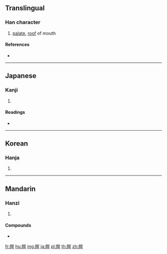 {{character info/new}}
{{also|齶}}
==Translingual==

===Han character===
{{Han char|rn=130|rad=肉|as=09|sn=13|four=|canj=BRRS}}

# [[palate]], [[roof]] of mouth

====References====
* {{Han ref|kx=0989.080|dkj=29700|dj=1441.120|hdz=32096.050|uh=816D|ud=33133}}

----

==Japanese==

===Kanji===
{{ja-kanji|grade=|rs=肉09}}

# {{defn|lang=ja|sort=肉09}}

====Readings====
* {{ja-readings|on=[[がく]] (gaku)|kun=[[はぐき]] (haguki)|nanori=}}

----

==Korean==

===Hanja===
{{ko-hanja|hangeul=악|eumhun=|rv=ak|mr=ak|y=ak}}

# {{defn|lang=ko|sort=肉09}}

----

==Mandarin==

===Hanzi===
{{cmn-hanzi|tra=齶|pin=[[è]] ([[e4]])|wg=o<sup>4</sup>}}

# {{defn|lang=cmn|sort=肉09}}

====Compounds====
* {{l|cmn|软腭音|tr=ruǎn'èyīn||velar}}

[[fr:腭]]
[[hu:腭]]
[[mg:腭]]
[[ja:腭]]
[[pl:腭]]
[[th:腭]]
[[zh:腭]]
